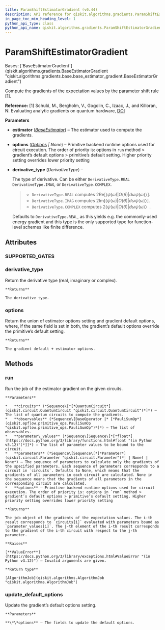 ```yaml
---
title: ParamShiftEstimatorGradient (v0.44)
description: API reference for qiskit.algorithms.gradients.ParamShiftEstimatorGradient in qiskit v0.44
in_page_toc_min_heading_level: 1
python_api_type: class
python_api_name: qiskit.algorithms.gradients.ParamShiftEstimatorGradient
---
```


# ParamShiftEstimatorGradient

<Class id="qiskit.algorithms.gradients.ParamShiftEstimatorGradient" isDedicatedPage={true} github="https://github.com/qiskit/qiskit/tree/stable/0.25/qiskit/algorithms/gradients/param_shift/param_shift_estimator_gradient.py" signature="qiskit.algorithms.gradients.ParamShiftEstimatorGradient(estimator, options=None, derivative_type=DerivativeType.REAL)" modifiers="class">
  Bases: [`BaseEstimatorGradient`](qiskit.algorithms.gradients.BaseEstimatorGradient "qiskit.algorithms.gradients.base.base_estimator_gradient.BaseEstimatorGradient")

  Compute the gradients of the expectation values by the parameter shift rule \[1].

  **Reference:** \[1] Schuld, M., Bergholm, V., Gogolin, C., Izaac, J., and Killoran, N. Evaluating analytic gradients on quantum hardware, [DOI](https://doi.org/10.1103/PhysRevA.99.032331)

  **Parameters**

  *   **estimator** ([*BaseEstimator*](qiskit.primitives.BaseEstimator "qiskit.primitives.BaseEstimator")) – The estimator used to compute the gradients.

  *   **options** ([*Options*](qiskit.providers.Options "qiskit.providers.Options") *| None*) – Primitive backend runtime options used for circuit execution. The order of priority is: options in `run` method > gradient’s default options > primitive’s default setting. Higher priority setting overrides lower priority setting

  *   **derivative\_type** (*DerivativeType*) –

      The type of derivative. Can be either `DerivativeType.REAL` `DerivativeType.IMAG`, or `DerivativeType.COMPLEX`.

      > *   `DerivativeType.REAL` computes $2 \mathrm{Re}[⟨ψ(ω)|O(θ)|dω ψ(ω)〉]$.
      > *   `DerivativeType.IMAG` computes $2 \mathrm{Im}[⟨ψ(ω)|O(θ)|dω ψ(ω)〉]$.
      > *   `DerivativeType.COMPLEX` computes $2 ⟨ψ(ω)|O(θ)|dω ψ(ω)〉$.

      Defaults to `DerivativeType.REAL`, as this yields e.g. the commonly-used energy gradient and this type is the only supported type for function-level schemes like finite difference.

  ## Attributes

  ### SUPPORTED\_GATES

  <Attribute id="qiskit.algorithms.gradients.ParamShiftEstimatorGradient.SUPPORTED_GATES" attributeValue="['x', 'y', 'z', 'h', 'rx', 'ry', 'rz', 'p', 'cx', 'cy', 'cz', 'ryy', 'rxx', 'rzz', 'rzx']" />

  ### derivative\_type

  <Attribute id="qiskit.algorithms.gradients.ParamShiftEstimatorGradient.derivative_type">
    Return the derivative type (real, imaginary or complex).

    **Returns**

    The derivative type.
  </Attribute>

  ### options

  <Attribute id="qiskit.algorithms.gradients.ParamShiftEstimatorGradient.options">
    Return the union of estimator options setting and gradient default options, where, if the same field is set in both, the gradient’s default options override the primitive’s default setting.

    **Returns**

    The gradient default + estimator options.
  </Attribute>

  ## Methods

  ### run

  <Function id="qiskit.algorithms.gradients.ParamShiftEstimatorGradient.run" signature="run(circuits, observables, parameter_values, parameters=None, **options)">
    Run the job of the estimator gradient on the given circuits.

    **Parameters**

    *   **circuits** (*Sequence\[*[*QuantumCircuit*](qiskit.circuit.QuantumCircuit "qiskit.circuit.QuantumCircuit")*]*) – The list of quantum circuits to compute the gradients.
    *   **observables** (*Sequence\[BaseOperator |* [*PauliSumOp*](qiskit.opflow.primitive_ops.PauliSumOp "qiskit.opflow.primitive_ops.PauliSumOp")*]*) – The list of observables.
    *   **parameter\_values** (*Sequence\[Sequence\[*[*float*](https://docs.python.org/3/library/functions.html#float "(in Python v3.12)")*]]*) – The list of parameter values to be bound to the circuit.
    *   **parameters** (*Sequence\[Sequence\[*[*Parameter*](qiskit.circuit.Parameter "qiskit.circuit.Parameter")*] | None] | None*) – The sequence of parameters to calculate only the gradients of the specified parameters. Each sequence of parameters corresponds to a circuit in `circuits`. Defaults to None, which means that the gradients of all parameters in each circuit are calculated. None in the sequence means that the gradients of all parameters in the corresponding circuit are calculated.
    *   **options** – Primitive backend runtime options used for circuit execution. The order of priority is: options in `run` method > gradient’s default options > primitive’s default setting. Higher priority setting overrides lower priority setting

    **Returns**

    The job object of the gradients of the expectation values. The i-th result corresponds to `circuits[i]` evaluated with parameters bound as `parameter_values[i]`. The j-th element of the i-th result corresponds to the gradient of the i-th circuit with respect to the j-th parameter.

    **Raises**

    [**ValueError**](https://docs.python.org/3/library/exceptions.html#ValueError "(in Python v3.12)") – Invalid arguments are given.

    **Return type**

    [AlgorithmJob](qiskit.algorithms.AlgorithmJob "qiskit.algorithms.AlgorithmJob")
  </Function>

  ### update\_default\_options

  <Function id="qiskit.algorithms.gradients.ParamShiftEstimatorGradient.update_default_options" signature="update_default_options(**options)">
    Update the gradient’s default options setting.

    **Parameters**

    **\*\*options** – The fields to update the default options.
  </Function>
</Class>

